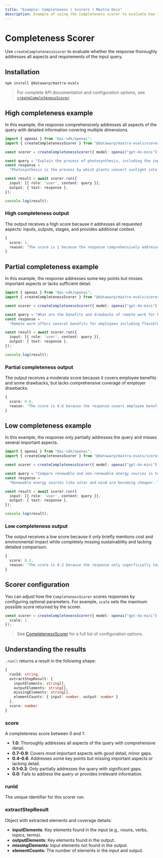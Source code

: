 ```yaml
---
title: "Example: Completeness | Scorers | Mastra Docs"
description: Example of using the Completeness scorer to evaluate how thoroughly responses address all aspects of a query.
---
```



# Completeness Scorer

Use `createCompletenessScorer` to evaluate whether the response thoroughly addresses all aspects and requirements of the input query.

## Installation

```bash copy
npm install @datawarp/mastra-evals
```

> For complete API documentation and configuration options, see [`createCompletenessScorer`](/reference/scorers/completeness).

## High completeness example

In this example, the response comprehensively addresses all aspects of the query with detailed information covering multiple dimensions.

```typescript filename="src/example-high-completeness.ts" showLineNumbers copy
import { openai } from "@ai-sdk/openai";
import { createCompletenessScorer } from "@datawarp/mastra-evals/scorers/llm";

const scorer = createCompletenessScorer({ model: openai("gpt-4o-mini") });

const query = "Explain the process of photosynthesis, including the inputs, outputs, and stages involved.";
const response =
  "Photosynthesis is the process by which plants convert sunlight into chemical energy. Inputs: Carbon dioxide (CO2) from the air enters through stomata, water (H2O) is absorbed by roots, and sunlight provides energy captured by chlorophyll. The process occurs in two main stages: 1) Light-dependent reactions in the thylakoids convert light energy to ATP and NADPH while splitting water and releasing oxygen. 2) Light-independent reactions (Calvin cycle) in the stroma use ATP, NADPH, and CO2 to produce glucose. Outputs: Glucose (C6H12O6) serves as food for the plant, and oxygen (O2) is released as a byproduct. The overall equation is: 6CO2 + 6H2O + light energy → C6H12O6 + 6O2.";

const result = await scorer.run({
  input: [{ role: 'user', content: query }],
  output: { text: response },
});

console.log(result);
```

### High completeness output

The output receives a high score because it addresses all requested aspects: inputs, outputs, stages, and provides additional context.

```typescript
{
  score: 1,
  reason: "The score is 1 because the response comprehensively addresses all aspects of the query: it explains what photosynthesis is, lists all inputs (CO2, H2O, sunlight), describes both stages in detail (light-dependent and light-independent reactions), specifies all outputs (glucose and oxygen), and even provides the chemical equation. No significant aspects are missing."
}
```

## Partial completeness example

In this example, the response addresses some key points but misses important aspects or lacks sufficient detail.

```typescript filename="src/example-partial-completeness.ts" showLineNumbers copy
import { openai } from "@ai-sdk/openai";
import { createCompletenessScorer } from "@datawarp/mastra-evals/scorers/llm";

const scorer = createCompletenessScorer({ model: openai("gpt-4o-mini") });

const query = "What are the benefits and drawbacks of remote work for both employees and employers?";
const response =
  "Remote work offers several benefits for employees including flexible schedules, no commuting time, and better work-life balance. It also reduces costs for office space and utilities for employers. However, remote work can lead to isolation and communication challenges for employees.";

const result = await scorer.run({
  input: [{ role: 'user', content: query }],
  output: { text: response },
});

console.log(result);
```

### Partial completeness output

The output receives a moderate score because it covers employee benefits and some drawbacks, but lacks comprehensive coverage of employer drawbacks.

```typescript
{
  score: 0.6,
  reason: "The score is 0.6 because the response covers employee benefits (flexibility, no commuting, work-life balance) and one employer benefit (reduced costs), as well as some employee drawbacks (isolation, communication challenges). However, it fails to address potential drawbacks for employers such as reduced oversight, team cohesion challenges, or productivity monitoring difficulties."
}
```

## Low completeness example

In this example, the response only partially addresses the query and misses several important aspects.

```typescript filename="src/example-low-completeness.ts" showLineNumbers copy
import { openai } from "@ai-sdk/openai";
import { createCompletenessScorer } from "@datawarp/mastra-evals/scorers/llm";

const scorer = createCompletenessScorer({ model: openai("gpt-4o-mini") });

const query = "Compare renewable and non-renewable energy sources in terms of cost, environmental impact, and sustainability.";
const response =
  "Renewable energy sources like solar and wind are becoming cheaper. They're better for the environment than fossil fuels.";

const result = await scorer.run({
  input: [{ role: 'user', content: query }],
  output: { text: response },
});

console.log(result);
```

### Low completeness output

The output receives a low score because it only briefly mentions cost and environmental impact while completely missing sustainability and lacking detailed comparison.

```typescript
{
  score: 0.2,
  reason: "The score is 0.2 because the response only superficially touches on cost (renewable getting cheaper) and environmental impact (renewable better than fossil fuels) but provides no detailed comparison, fails to address sustainability aspects, doesn't discuss specific non-renewable sources, and lacks depth in all mentioned areas."
}
```

## Scorer configuration

You can adjust how the `CompletenessScorer` scores responses by configuring optional parameters. For example, `scale` sets the maximum possible score returned by the scorer.

```typescript showLineNumbers copy
const scorer = createCompletenessScorer({ model: openai("gpt-4o-mini"), options: {
  scale: 1
});
```
> See [CompletenessScorer](/reference/scorers/completeness.mdx) for a full list of configuration options.

## Understanding the results

`.run()` returns a result in the following shape:

```typescript
{
  runId: string,
  extractStepResult: {
    inputElements: string[],
    outputElements: string[],
    missingElements: string[],
    elementCounts: { input: number, output: number }
  },
  score: number
}
```

### score

A completeness score between 0 and 1:

- **1.0**: Thoroughly addresses all aspects of the query with comprehensive detail.
- **0.7–0.9**: Covers most important aspects with good detail, minor gaps.
- **0.4–0.6**: Addresses some key points but missing important aspects or lacking detail.
- **0.1–0.3**: Only partially addresses the query with significant gaps.
- **0.0**: Fails to address the query or provides irrelevant information.

### runId
The unique identifier for this scorer run.

### extractStepResult
Object with extracted elements and coverage details:
- **inputElements**: Key elements found in the input (e.g., nouns, verbs, topics, terms).
- **outputElements**: Key elements found in the output.
- **missingElements**: Input elements not found in the output.
- **elementCounts**: The number of elements in the input and output.

<GithubLink
  marginTop='mt-16'
  link="https://github.com/mastra-ai/mastra/blob/main/examples/basics/scorers/completeness"
/>
